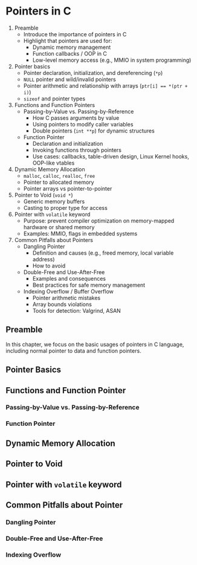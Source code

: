 # Pointers in C

::: {.callout-tip title="Recommended by ChatGPRT"}
1. Preamble
    * Introduce the importance of pointers in C
    * Highlight that pointers are used for:
      * Dynamic memory management
      * Function callbacks / OOP in C
      * Low-level memory access (e.g., MMIO in system programming)
2. Pointer basics
    * Pointer declaration, initialization, and dereferencing (`*p`)
    * `NULL` pointer and wild/invalid pointers
    * Pointer arithmetic and relationship with arrays (`ptr[i] == *(ptr + i)`)
    * `sizeof` and pointer types
3. Functions and Function Pointers
    - Passing-by-Value vs. Passing-by-Reference
      * How C passes arguments by value
      * Using pointers to modify caller variables
      * Double pointers (`int **p`) for dynamic structures
    - Function Pointer
      * Declaration and initialization
      * Invoking functions through pointers
      * Use cases: callbacks, table-driven design, Linux Kernel hooks, OOP-like vtables
4. Dynamic Memory Allocation
    * `malloc`, `calloc`, `realloc`, `free`
    * Pointer to allocated memory
    * Pointer arrays vs pointer-to-pointer
5. Pointer to Void (`void *`)
    * Generic memory buffers
    * Casting to proper type for access
6. Pointer with `volatile` keyword
    * Purpose: prevent compiler optimization on memory-mapped hardware or shared memory
    * Examples: MMIO, flags in embedded systems
7. Common Pitfalls about Pointers
    - Dangling Pointer
        * Definition and causes (e.g., freed memory, local variable address)
        * How to avoid

    - Double-Free and Use-After-Free
        * Examples and consequences
        * Best practices for safe memory management
    - Indexing Overflow / Buffer Overflow
        * Pointer arithmetic mistakes
        * Array bounds violations
        * Tools for detection: Valgrind, ASAN
:::

## Preamble

In this chapter, we focus on the basic usages of pointers in C language, including normal pointer to data and function pointers.

## Pointer Basics

## Functions and Function Pointer

### Passing-by-Value vs. Passing-by-Reference

### Function Pointer

## Dynamic Memory Allocation

## Pointer to Void

## Pointer with `volatile` keyword

## Common Pitfalls about Pointer

### Dangling Pointer

### Double-Free and Use-After-Free

### Indexing Overflow